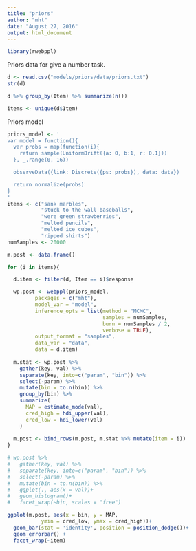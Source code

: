 ```yaml
---
title: "priors"
author: "mht"
date: "August 27, 2016"
output: html_document
---
```



```r
library(rwebppl)
```

Priors data for give a number task.
```r
d <- read.csv("models/priors/data/priors.txt")
str(d)

d %>% group_by(Item) %>% summarize(n())

items <- unique(d$Item)
```


Priors model

```r
priors_model <- '
var model = function(){
  var probs = map(function(i){
    return sample(UniformDrift({a: 0, b:1, r: 0.1}))
  }, _.range(0, 16))

  observeData({link: Discrete({ps: probs}), data: data})

  return normalize(probs)
}
'
items <- c("sank marbles", 
           "stuck to the wall baseballs", 
           "were green strawberries", 
           "melted pencils",
           "melted ice cubes",
           "ripped shirts")
numSamples <- 20000

m.post <- data.frame()

for (i in items){

  d.item <- filter(d, Item == i)$response

  wp.post <- webppl(priors_model,
         packages = c("mht"),
         model_var = "model",
         inference_opts = list(method = "MCMC",
                               samples = numSamples,
                               burn = numSamples / 2,
                               verbose = TRUE),
         output_format = "samples",
         data_var = "data",
         data = d.item)
  
  m.stat <- wp.post %>%
    gather(key, val) %>%
    separate(key, into=c("param", "bin")) %>%
    select(-param) %>%
    mutate(bin = to.n(bin)) %>%
    group_by(bin) %>%
    summarize(
      MAP = estimate_mode(val),
      cred_high = hdi_upper(val),
      cred_low = hdi_lower(val)
    )
  
  m.post <- bind_rows(m.post, m.stat %>% mutate(item = i))
}

# wp.post %>%
#   gather(key, val) %>%
#   separate(key, into=c("param", "bin")) %>%
#   select(-param) %>%
#   mutate(bin = to.n(bin)) %>%
#   ggplot(., aes(x = val))+
#   geom_histogram()+
#   facet_wrap(~bin, scales = "free")
```

```r

ggplot(m.post, aes(x = bin, y = MAP,
           ymin = cred_low, ymax = cred_high))+
  geom_bar(stat = 'identity', position = position_dodge())+
  geom_errorbar() + 
  facet_wrap(~item)

```

